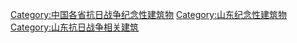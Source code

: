[[Category:中国各省抗日战争纪念性建筑物|Category:中国各省抗日战争纪念性建筑物]]
[[Category:山东纪念性建筑物|Category:山东纪念性建筑物]]
[[Category:山东抗日战争相关建筑|Category:山东抗日战争相关建筑]]